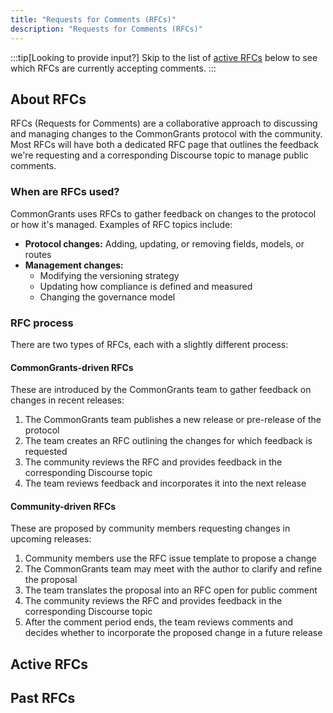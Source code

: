 ```yaml
---
title: "Requests for Comments (RFCs)"
description: "Requests for Comments (RFCs)"
---
```



:::tip[Looking to provide input?]
Skip to the list of [active RFCs](/governance/rfc#active-rfcs) below to see which RFCs are currently accepting comments.
:::

## About RFCs

RFCs (Requests for Comments) are a collaborative approach to discussing and managing changes to the CommonGrants protocol with the community. Most RFCs will have both a dedicated RFC page that outlines the feedback we're requesting and a corresponding Discourse topic to manage public comments.

### When are RFCs used?

CommonGrants uses RFCs to gather feedback on changes to the protocol or how it's managed. Examples of RFC topics include:

- **Protocol changes:** Adding, updating, or removing fields, models, or routes
- **Management changes:**
  - Modifying the versioning strategy
  - Updating how compliance is defined and measured
  - Changing the governance model

### RFC process

There are two types of RFCs, each with a slightly different process:

#### CommonGrants-driven RFCs

These are introduced by the CommonGrants team to gather feedback on changes in recent releases:

1. The CommonGrants team publishes a new release or pre-release of the protocol
2. The team creates an RFC outlining the changes for which feedback is requested
3. The community reviews the RFC and provides feedback in the corresponding Discourse topic
4. The team reviews feedback and incorporates it into the next release

#### Community-driven RFCs

These are proposed by community members requesting changes in upcoming releases:

1. Community members use the RFC issue template to propose a change
2. The CommonGrants team may meet with the author to clarify and refine the proposal
3. The team translates the proposal into an RFC open for public comment
4. The community reviews the RFC and provides feedback in the corresponding Discourse topic
5. After the comment period ends, the team reviews comments and decides whether to incorporate the proposed change in a future release

## Active RFCs

<CardGrid>
  <LinkCard
    title="RFC-0002"
    description="Apply models and routes added in CommonGrants v0.2.0"
    href="/governance/rfc/0002"
  />
</CardGrid>

## Past RFCs

<CardGrid>
  <LinkCard
    title="RFC-0001"
    description="CommonGrants v0.1.0 draft"
    href="/governance/rfc/0001"
  />
</CardGrid>
